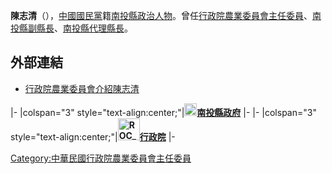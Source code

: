 
{{Infobox_officeholder
| name = 陳志清
| image name = 代理縣長陳志清.jpg
| width =
| office4      ={{ROC}}行政院農業委員會主任委員
| term_start4 = 2016年2月1日
| term_end4   =2016年5月19日 
| predecessor3 = [[陳保基|陳保基]]
| successor3 = [[曹啟鴻|曹啟鴻]]
| office4      ={{ROC}}勞動部政務次長
| term_start4 = 2014年12月8日
| term_end4   =2016年1月31日
| office7 = {{ROC}}[[中華民國總統府|總統府]]秘書長
| term_start7 = 2012年2月6日
| term_end7 = 2014年12月8日
| president7 = 馬英九
| office3 = {{ROC}}[[國家安全會議_(中華民國)|國家安全會議]]秘書長
| chairman3 = 馬英九{{small|（[[中華民國總統|總統]]兼任）}}
| term_start3 = 2009年9月10日
| term_end3 = 2012年2月6日
| predecessor3 = [[胡為真|胡為真]]
| successor3 = [[袁健生|袁健生]]
| office4      ={{ROC}}行政院農業委員會副主任委員
| term_start4 = 2008年5月20日
| term_end4   = 2009年9月10日
| sex = 男
| Native place = [[南投縣|南投縣]] 
| party ={{kmt|23px}}
| nationality = {{ROC}}
| date of birth ={{birth date and age|1952|1|11}}
| place of birth = {{TWN}}[[南投縣|南投縣]] 
| date of death =
| place of death = 
| spouse = 
| educate = 
*[[東吳大學|東吳大學]]法律學系學士(1975年)
*[[國立中興大學|國立中興大學]]法律研究所碩士(1979年)
| past = 
*財政部臺北市國稅局、高雄市國稅局稅務員 (1978.11－1981.12) 
*經濟部訴願會編審、代理組長 (1981.12－1985.05) 
*行政院農業委員會法規會暨訴願會執行秘書 (1985.05－1992.12) 
*台灣省政府農林廳主任秘書 (1992.12－1996.01) 
*台灣省政府參議兼秘書處第五組組長 (1996.01－1996.07) 
*台灣省政府農林廳水土保持局局長、農委會水土保持局局長 (1996.07－2001.05) 
*行政院農業委員會參事、主任秘書 (2001.05－2006.03) 
*[[File:Nantou_County_flag.svg|25px]]南投縣副縣長 (2006.03－2012.11) 
*[[File:Nantou_County_flag.svg|25px]]南投縣代理縣長(2012.12－2014.12.25) 
*行政院農業委員會副主任委員 (2015.08.14－2016.01.31) 
*行政院農業委員會主任委員 (2016.02.01－2016.05.20)
}}
'''陳志清'''（{{bd|1952年|1月11日|catIdx=C}}），[[中國國民黨|中國國民黨]]籍[[南投縣|南投縣]][[政治人物|政治人物]]。曾任[[行政院農業委員會|行政院農業委員會主任委員]]、[[南投縣縣長|南投縣副縣長]]、[[南投縣縣長|南投縣代理縣長]]。

==外部連結==
*[https://web.archive.org/web/20160305213210/http://www.coa.gov.tw/view.php?catid=2504260 行政院農業委員會介紹陳志清]

{{start box}}
{{s-gov|roc}}
|-
|colspan="3" style="text-align:center;"|'''[[File:Seal_of_Nantou_County.svg|20px]][[南投縣政府|南投縣政府]]'''
|-
{{s-before|[[李朝卿|李朝卿]]}}
{{s-title|[[南投縣縣長|南投縣縣長]]<br><small>代理<br>2012年12月1日－2014年12月25日}}
{{s-after|[[林明溱|林明溱]]}}
|-
|colspan="3" style="text-align:center;"|'''[[File:ROC_Executive_Yuan_Logo.svg|35px]][[行政院|行政院]]'''
|-
{{s-before|[[陳保基|陳保基]]}}
{{s-title|[[行政院農業委員會|行政院農業委員會]]主任委員<small><br>第十二任<br>2016年2月1日－2016年5月20日}}
{{s-after|[[曹啟鴻|曹啟鴻]]}}
{{end box}}

{{張善政內閣}}
[[Category:中華民國行政院農業委員會主任委員|Category:中華民國行政院農業委員會主任委員]]